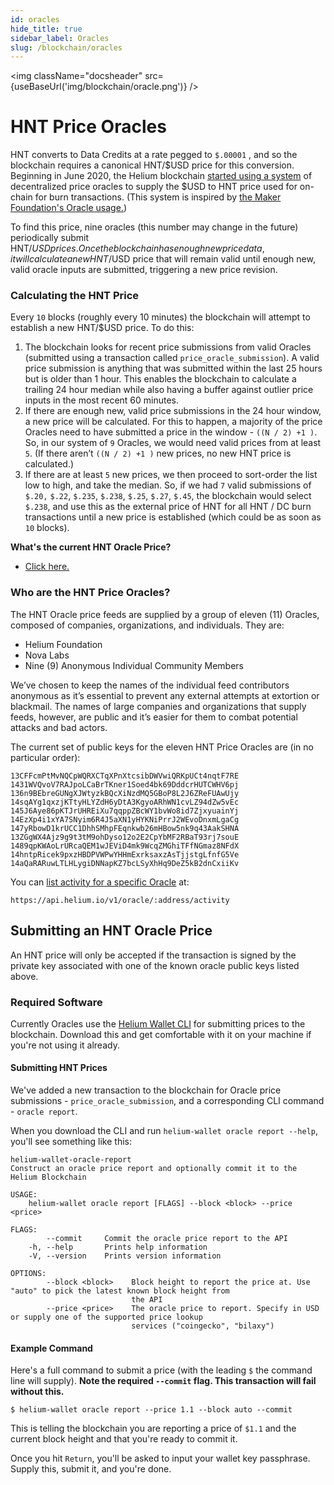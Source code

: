 ```yaml
---
id: oracles
hide_title: true
sidebar_label: Oracles
slug: /blockchain/oracles
---
```



<img className="docsheader" src={useBaseUrl('img/blockchain/oracle.png')} />

# HNT Price Oracles

HNT converts to Data Credits at a rate pegged to `$.00001` , and so the blockchain requires a
canonical HNT/$USD price for this conversion. Beginning in June 2020, the Helium blockchain
[started using a system](https://engineering.helium.com/2020/05/29/HNT-Price-Oracles.html) of
decentralized price oracles to supply the $USD to HNT price used for on-chain for burn transactions.
(This system is inspired by
[the Maker Foundation's Oracle usage.](https://blog.makerdao.com/introducing-oracles-v2-and-defi-feeds/))

To find this price, nine oracles (this number may change in the future) periodically submit
HNT/$USD prices. Once the blockchain has enough new price data, it will calculate a new HNT/$USD
price that will remain valid until enough new, valid oracle inputs are submitted, triggering a new
price revision.

### Calculating the HNT Price

Every `10` blocks (roughly every 10 minutes) the blockchain will attempt to establish a new HNT/$USD
price. To do this:

1. The blockchain looks for recent price submissions from valid Oracles (submitted using a
   transaction called `price_oracle_submission`). A valid price submission is anything that was
   submitted within the last 25 hours but is older than 1 hour. This enables the blockchain to
   calculate a trailing 24 hour median while also having a buffer against outlier price inputs in
   the most recent 60 minutes.
2. If there are enough new, valid price submissions in the 24 hour window, a new price will be
   calculated. For this to happen, a majority of the price Oracles need to have submitted a price in
   the window - `((N / 2) +1 )`. So, in our system of `9` Oracles, we would need valid prices from
   at least `5`. (If there aren’t `((N / 2) +1 )` new prices, no new HNT price is calculated.)
3. If there are at least `5` new prices, we then proceed to sort-order the list low to high, and
   take the median. So, if we had `7` valid submissions of `$.20,` `$.22`, `$.235`, `$.238`, `$.25`,
   `$.27`, `$.45`, the blockchain would select `$.238`, and use this as the external price of HNT
   for all HNT / DC burn transactions until a new price is established \(which could be as soon as
   `10` blocks\).

**What's the current HNT Oracle Price?**

- [Click here.](https://api.helium.io/v1/oracle/prices/current)

### Who are the HNT Price Oracles?

The HNT Oracle price feeds are supplied by a group of eleven (11) Oracles, composed of companies,
organizations, and individuals. They are:

- Helium Foundation
- Nova Labs
- Nine (9) Anonymous Individual Community Members

We’ve chosen to keep the names of the individual feed contributors anonymous as it’s essential to
prevent any external attempts at extortion or blackmail. The names of large companies and
organizations that supply feeds, however, are public and it’s easier for them to combat potential
attacks and bad actors.

The current set of public keys for the eleven HNT Price Oracles are (in no particular order):

```text
13CFFcmPtMvNQCpWQRXCTqXPnXtcsibDWVwiQRKpUCt4nqtF7RE
1431WVQvoV7RAJpoLCaBrTKner1Soed4bk69DddcrHUTCWHV6pj
136n9BEbreGUNgXJWtyzkBQcXiNzdMQ5GBoP8L2J6ZReFUAwUjy
14sqAYg1qxzjKTtyHLYZdH6yDtA3KgyoARhWN1cvLZ94dZw5vEc
145J6Aye86pKTJrUHREiXu7qqppZBcWY1bvWo8id7ZjxyuainYj
14EzXp4i1xYA7SNyim6R4J5aXN1yHYKNiPrrJ2WEvoDnxmLgaCg
147yRbowD1krUCC1DhhSMhpFEqnkwb26mHBow5nk9q43AakSHNA
13ZGgWX4Ajz9g9t3tM9ohDyso12o2E2CpYbMF2RBaT93rj7souE
1489qpKWAoLrURcaQEM1wJEViD4mk9WcqZMGhiTFfNGmaz8NFdX
14hntpRicek9pxzHBDPVWPwYHHmExrksaxzAsTjjstgLfnfG5Ve
14aQaRARuwLTLHLygiDNNapKZ7bcLSyXhHq9DeZ5kB2dnCxiiKv
```

You can
[list activity for a specific Oracle](https://docs.helium.com/api/blockchain/oracle-prices/#list-activity-for-a-specific-oracle)
at:

```
https://api.helium.io/v1/oracle/:address/activity
```

## Submitting an HNT Oracle Price

An HNT price will only be accepted if the transaction is signed by the private key associated with
one of the known oracle public keys listed above.

### Required Software

Currently Oracles use the [Helium Wallet CLI](https://github.com/helium/helium-wallet-rs) for
submitting prices to the blockchain. Download this and get comfortable with it on your machine if
you're not using it already.

#### Submitting HNT Prices

We've added a new transaction to the blockchain for Oracle price submissions -
`price_oracle_submission`, and a corresponding CLI command - `oracle report`.

When you download the CLI and run `helium-wallet oracle report --help`, you'll see something like
this:

```text
helium-wallet-oracle-report
Construct an oracle price report and optionally commit it to the Helium Blockchain

USAGE:
    helium-wallet oracle report [FLAGS] --block <block> --price <price>

FLAGS:
        --commit     Commit the oracle price report to the API
    -h, --help       Prints help information
    -V, --version    Prints version information

OPTIONS:
        --block <block>    Block height to report the price at. Use "auto" to pick the latest known block height from
                           the API
        --price <price>    The oracle price to report. Specify in USD or supply one of the supported price lookup
                           services ("coingecko", "bilaxy")
```

#### Example Command

Here's a full command to submit a price (with the leading `$` the command line will supply). **Note
the required `--commit` flag. This transaction will fail without this.**

```text
$ helium-wallet oracle report --price 1.1 --block auto --commit
```

This is telling the blockchain you are reporting a price of `$1.1` and the current block height and
that you're ready to commit it.

Once you hit `Return`, you'll be asked to input your wallet key passphrase. Supply this, submit it,
and you're done.
